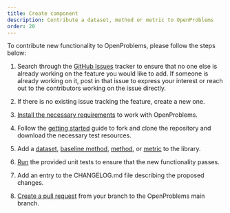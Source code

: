 ```yaml
---
title: Create component
description: Contribute a dataset, method or metric to OpenProblems
order: 20
---
```



To contribute new functionality to OpenProblems, please follow the steps below:

1. Search through the [GitHub Issues](https://github.com/openproblems-bio/openproblems-v2/issues)  tracker to ensure that no one else is already working on the feature you would like to add. If someone is already working on it, post in that issue to express your interest or reach out to the contributors working on the issue directly.

2. If there is no existing issue tracking the feature, create a new one.

3. [Install the necessary requirements](../fundamentals/requirements.qmd) to work with OpenProblems.

4. Follow the [getting started](../fundamentals/getting_started.qmd) guide to fork and clone the repository and download the necessary test resources.

5. Add a [dataset](add_a_dataset.qmd), [baseline method](add_a_baseline.qmd), [method](add_a_method.qmd), or [metric](add_a_metric.qmd) to the library.

6. [Run](run_tests.qmd) the provided unit tests to ensure that the new functionality passes.

7. Add an entry to the CHANGELOG.md file describing the proposed changes.

8. [Create a pull request](../create_component/create_pull_request.qmd) from your branch to the OpenProblems main branch.